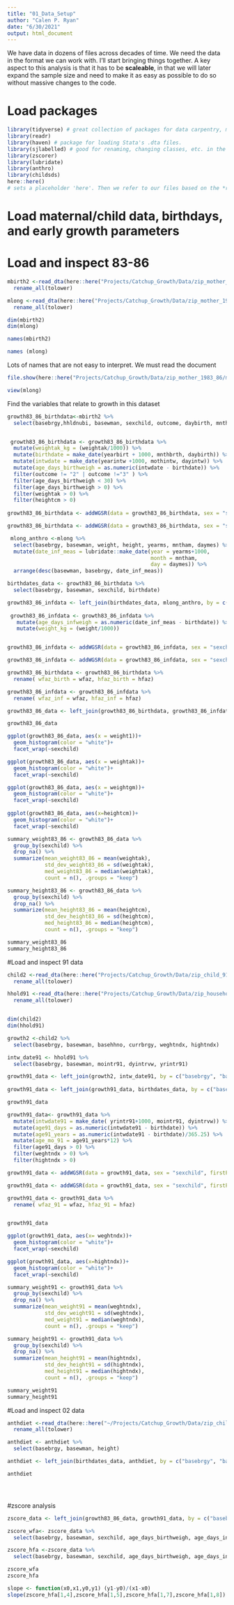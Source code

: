 ```yaml
---
title: "01_Data_Setup"
author: "Calen P. Ryan"
date: "6/30/2021"
output: html_document
---
```


We have data in dozens of files across decades of time. We need the data in the format we can work with. I'll start bringing things together. A key aspect to this analysis is that it has to be **scaleable**, in that we will later expand the sample size and need to make it as easy as possible to do so without massive changes to the code. 



# Load packages
```r
library(tidyverse) # great collection of packages for data carpentry, modelling, and visualization
library(readr)
library(haven) # package for loading Stata's .dta files. 
library(sjlabelled) # good for renaming, changing classes, etc. in the piped dplyr mode
library(zscorer)
library(lubridate)
library(anthro)
library(childsds)
here::here()
# sets a placeholder 'here'. Then we refer to our files based on the *relative* not the *absolute* location.
```

# Load maternal/child data, birthdays, and early growth parameters

# Load and inspect 83-86
```r

mbirth2 <-read_dta(here::here("Projects/Catchup_Growth/Data/zip_mother_1983_86/mbirth2.dta")) %>% # note: here::here calls the here function
  rename_all(tolower)

mlong <-read_dta(here::here("Projects/Catchup_Growth/Data/zip_mother_1983_86/mlong.dta")) %>% # note: here::here calls the here function
  rename_all(tolower)

dim(mbirth2)
dim(mlong)
```
```r
names(mbirth2)

```
```r
names (mlong)
```


Lots of names that are not easy to interpret. We must read the document
```r
file.show(here::here("Projects/Catchup_Growth/Data/zip_mother_1983_86/mbirth2.dta")) # or you can click on it - easier to 'control + f ' to find words

view(mlong)


```

Find the variables that relate to growth in this dataset
```r

growth83_86_birthdata<-mbirth2 %>% 
  select(basebrgy,hhldnubi, basewman, sexchild, outcome, daybirth, mnthbrth, yearbirt, dayintw, mothintw, yearintw, bbweight, weight1, weightak, weightgm, heightcm )


 growth83_86_birthdata <- growth83_86_birthdata %>%  
  mutate(weightak_kg = (weightak/1000)) %>% 
  mutate(birthdate = make_date(yearbirt + 1000, mnthbrth, daybirth)) %>% 
  mutate(intwdate = make_date(yearintw +1000, mothintw, dayintw)) %>% 
  mutate(age_days_birthweigh = as.numeric(intwdate - birthdate)) %>%
  filter(outcome != "2" | outcome !="3" ) %>% 
  filter(age_days_birthweigh < 30) %>% 
  filter(age_days_birthweigh > 0) %>% 
  filter(weightak > 0) %>% 
  filter(heightcm > 0) 
 
growth83_86_birthdata <- addWGSR(data = growth83_86_birthdata, sex = "sexchild", firstPart= "weightak_kg", secondPart = "age_days_birthweigh", index = "wfa")

growth83_86_birthdata <- addWGSR(data = growth83_86_birthdata, sex = "sexchild", firstPart = "heightcm", secondPart = "age_days_birthweigh", index = "hfa")

```

```r
 mlong_anthro <-mlong %>% 
  select(basebrgy, basewman, weight, height, yearms, mntham, daymes) %>% 
  mutate(date_inf_meas = lubridate::make_date(year = yearms+1000,
                                              month = mntham,
                                              day = daymes)) %>% 
  arrange(desc(basewman, basebrgy, date_inf_meas))

birthdates_data <- growth83_86_birthdata %>% 
  select(basebrgy, basewman, sexchild, birthdate)

growth83_86_infdata <- left_join(birthdates_data, mlong_anthro, by = c("basebrgy", "basewman"))
 
 growth83_86_infdata <- growth83_86_infdata %>% 
   mutate(age_days_infweigh = as.numeric(date_inf_meas - birthdate)) %>% 
   mutate(weight_kg = (weight/1000))


growth83_86_infdata <- addWGSR(data = growth83_86_infdata, sex = "sexchild", firstPart= "weight_kg", secondPart = "age_days_infweigh", index = "wfa")

growth83_86_infdata <- addWGSR(data = growth83_86_infdata, sex = "sexchild", firstPart = "height", secondPart = "age_days_infweigh", index = "hfa")

```

```r
growth83_86_birthdata <- growth83_86_birthdata %>% 
  rename( wfaz_birth = wfaz, hfaz_birth = hfaz)

growth83_86_infdata <- growth83_86_infdata %>% 
  rename( wfaz_inf = wfaz, hfaz_inf = hfaz)

growth83_86_data <- left_join(growth83_86_birthdata, growth83_86_infdata, by = c("basebrgy", "basewman", "sexchild", "birthdate"))

growth83_86_data
```

```r
ggplot(growth83_86_data, aes(x = weight1))+
  geom_histogram(color = "white")+
  facet_wrap(~sexchild)

ggplot(growth83_86_data, aes(x = weightak))+
  geom_histogram(color = "white")+
  facet_wrap(~sexchild)

ggplot(growth83_86_data, aes(x = weightgm))+
  geom_histogram(color = "white")+
  facet_wrap(~sexchild)
  
ggplot(growth83_86_data, aes(x=heightcm))+
  geom_histogram(color = "white")+
  facet_wrap(~sexchild)

summary_weight83_86 <- growth83_86_data %>%
  group_by(sexchild) %>% 
  drop_na() %>%
  summarize(mean_weight83_86 = mean(weightak),
            std_dev_weight83_86 = sd(weightak),
            med_weight83_86 = median(weightak),
            count = n(), .groups = "keep")

summary_height83_86 <- growth83_86_data %>%
  group_by(sexchild) %>% 
  drop_na() %>%
  summarize(mean_height83_86 = mean(heightcm),
            std_dev_height83_86 = sd(heightcm),
            med_height83_86 = median(heightcm),
            count = n(), .groups = "keep")

summary_weight83_86
summary_height83_86 
```


#Load and inspect 91 data
```r
child2 <-read_dta(here::here("Projects/Catchup_Growth/Data/zip_child_91/child291.dta")) %>% # note: here::here calls the here function
  rename_all(tolower)

hhold91 <-read_dta(here::here("Projects/Catchup_Growth/Data/zip_household_91/hhold91.dta")) %>% # note: here::here calls the here function
  rename_all(tolower)


dim(child2)
dim(hhold91)
```

```r
growth2 <-child2 %>%
  select(basebrgy, basewman, basehhno, currbrgy, weghtndx, hightndx) 

intw_date91 <- hhold91 %>% 
  select(basebrgy, basewman, mointr91, dyintrvw, yrintr91)

growth91_data <- left_join(growth2, intw_date91, by = c("basebrgy", "basewman"))
         
growth91_data <- left_join(growth91_data, birthdates_data, by = c("basebrgy", "basewman"))

growth91_data
```

```r

growth91_data<- growth91_data %>% 
  mutate(intwdate91 = make_date( yrintr91+1000, mointr91, dyintrvw)) %>% 
  mutate(age91_days = as.numeric(intwdate91 - birthdate)) %>% 
  mutate(age91_years = as.numeric(intwdate91 - birthdate)/365.25) %>% 
  mutate(age_mo_91 = age91_years*12) %>% 
  filter(age91_days > 0) %>% 
  filter(weghtndx > 0) %>% 
  filter(hightndx > 0)

growth91_data <- addWGSR(data = growth91_data, sex = "sexchild", firstPart= "weghtndx", secondPart = "age91_days", index = "wfa")

growth91_data <- addWGSR(data = growth91_data, sex = "sexchild", firstPart = "hightndx", secondPart = "age91_days", index = "hfa")

growth91_data <- growth91_data %>% 
  rename( wfaz_91 = wfaz, hfaz_91 = hfaz)


growth91_data

```
```r
ggplot(growth91_data, aes(x= weghtndx))+
  geom_histogram(color = "white")+
  facet_wrap(~sexchild)

ggplot(growth91_data, aes(x=hightndx))+
  geom_histogram(color = "white")+
  facet_wrap(~sexchild)

summary_weight91 <- growth91_data %>%
  group_by(sexchild) %>% 
  drop_na() %>%
  summarize(mean_weight91 = mean(weghtndx),
            std_dev_weight91 = sd(weghtndx),
            med_weight91 = median(weghtndx),
            count = n(), .groups = "keep")

summary_height91 <- growth91_data %>%
  group_by(sexchild) %>% 
  drop_na() %>%
  summarize(mean_height91 = mean(hightndx),
            std_dev_height91 = sd(hightndx),
            med_height91 = median(hightndx),
            count = n(), .groups = "keep")

summary_weight91
summary_height91
```

#Load and inspect 02 data


```r
anthdiet <-read_dta(here::here("~/Projects/Catchup_Growth/Data/zip_child_2002/anthdiet.dta")) %>% # note: here::here calls the here function
  rename_all(tolower)

anthdiet <- anthdiet %>% 
  select(basebrgy, basewman, height)

anthdiet <- left_join(birthdates_data, anthdiet, by = c("basebrgy", "basewman"))

anthdiet




```


```r

```

#zscore analysis

```r
zscore_data <- left_join(growth83_86_data, growth91_data, by = c("basebrgy", "basewman", "sexchild")) 

zscore_wfa<- zscore_data %>% 
  select(basebrgy, basewman, sexchild, age_days_birthweigh, age_days_infweigh, age91_days, wfaz_birth, wfaz_inf, wfaz_91)

zscore_hfa <-zscore_data %>% 
  select(basebrgy, basewman, sexchild, age_days_birthweigh, age_days_infweigh, age91_days, hfaz_birth, hfaz_inf, hfaz_91)

zscore_wfa
zscore_hfa

slope <- function(x0,x1,y0,y1) (y1-y0)/(x1-x0)
slope(zscore_hfa[1,4],zscore_hfa[1,5],zscore_hfa[1,7],zscore_hfa[1,8])
```





